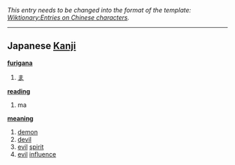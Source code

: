 ''This entry needs to be changed into the format of the template: [[Wiktionary:Entries on Chinese characters]].''
----

== Japanese [[Kanji]] ==

'''[[furigana]]'''
# [[ま]]

'''[[reading]]'''
# ma

'''[[meaning]]'''
# [[demon]]
# [[devil]]
# [[evil]] [[spirit]]
# [[evil]] [[influence]]